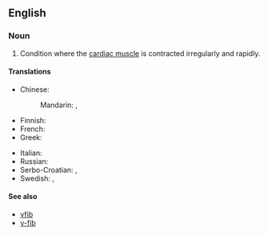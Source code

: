 ==English==

===Noun===
{{en-noun|-}}

# {{lb|en|pathology}} Condition where the [[cardiac muscle]] is contracted irregularly and rapidly.

====Translations====
{{trans-top|Condition where cardiac muscle is contracted irregularly and rapidly}}
* Chinese:
*: Mandarin: {{t|cmn|室顫|sc=Hani}}, {{t|cmn|室颤|tr=shìchàn|sc=Hani}}
* Finnish: {{t+|fi|kammiovärinä}}
* French: {{t+|fr|fibrillation ventriculaire|f}}
* Greek: {{t|el|κοιλιακή μαρμαρυγή|f}}
{{trans-mid}}
* Italian: {{t|it|fibrillazione ventricolare|f}}
* Russian: {{t-needed|ru}}
* Serbo-Croatian: {{t|sh|ventrikularna fibrilacija|f}}, {{t|sh|treperenje klijetki|n}}
* Swedish: {{t+|sv|ventrikelflimmer|n}}, {{t|sv|kammarflimmer|n}}
{{trans-bottom}}

====See also====
* [[vfib]]
* [[v-fib]]